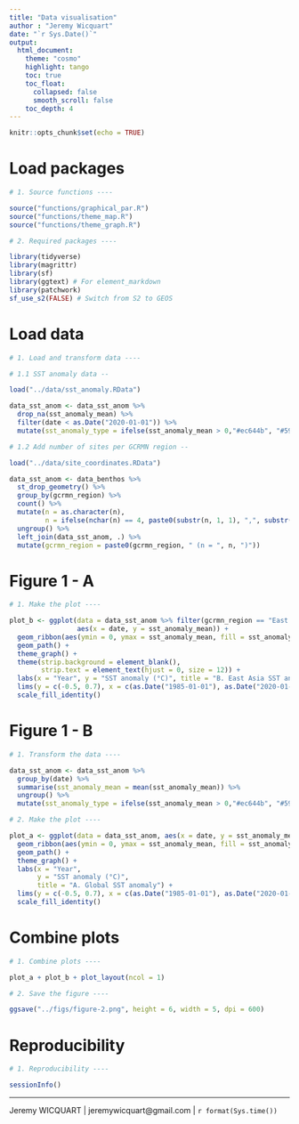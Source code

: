 ```yaml
---
title: "Data visualisation"
author : "Jeremy Wicquart"
date: "`r Sys.Date()`"
output: 
  html_document:
    theme: "cosmo"
    highlight: tango
    toc: true
    toc_float:
      collapsed: false
      smooth_scroll: false
    toc_depth: 4
---
```


```r

knitr::opts_chunk$set(echo = TRUE)

```

# Load packages

```r

# 1. Source functions ----

source("functions/graphical_par.R")
source("functions/theme_map.R")
source("functions/theme_graph.R")

# 2. Required packages ----

library(tidyverse)
library(magrittr)
library(sf)
library(ggtext) # For element_markdown
library(patchwork)
sf_use_s2(FALSE) # Switch from S2 to GEOS

```

# Load data

```r

# 1. Load and transform data ----

# 1.1 SST anomaly data --

load("../data/sst_anomaly.RData")

data_sst_anom <- data_sst_anom %>% 
  drop_na(sst_anomaly_mean) %>% 
  filter(date < as.Date("2020-01-01")) %>% 
  mutate(sst_anomaly_type = ifelse(sst_anomaly_mean > 0,"#ec644b", "#59abe3"))

# 1.2 Add number of sites per GCRMN region --

load("../data/site_coordinates.RData")

data_sst_anom <- data_benthos %>% 
  st_drop_geometry() %>% 
  group_by(gcrmn_region) %>% 
  count() %>% 
  mutate(n = as.character(n),
         n = ifelse(nchar(n) == 4, paste0(substr(n, 1, 1), ",", substr(n, 2, 4)), n)) %>% 
  ungroup() %>% 
  left_join(data_sst_anom, .) %>% 
  mutate(gcrmn_region = paste0(gcrmn_region, " (n = ", n, ")"))

```

# Figure 1 - A

```r

# 1. Make the plot ----

plot_b <- ggplot(data = data_sst_anom %>% filter(gcrmn_region == "East Asia (n = 2,877)"), 
                 aes(x = date, y = sst_anomaly_mean)) +
  geom_ribbon(aes(ymin = 0, ymax = sst_anomaly_mean, fill = sst_anomaly_type)) +
  geom_path() +
  theme_graph() +
  theme(strip.background = element_blank(),
        strip.text = element_text(hjust = 0, size = 12)) +
  labs(x = "Year", y = "SST anomaly (°C)", title = "B. East Asia SST anomaly") +
  lims(y = c(-0.5, 0.7), x = c(as.Date("1985-01-01"), as.Date("2020-01-01"))) +
  scale_fill_identity()

```

# Figure 1 - B

```r

# 1. Transform the data ----

data_sst_anom <- data_sst_anom %>% 
  group_by(date) %>% 
  summarise(sst_anomaly_mean = mean(sst_anomaly_mean)) %>% 
  ungroup() %>% 
  mutate(sst_anomaly_type = ifelse(sst_anomaly_mean > 0,"#ec644b", "#59abe3"))

# 2. Make the plot ----

plot_a <- ggplot(data = data_sst_anom, aes(x = date, y = sst_anomaly_mean)) +
  geom_ribbon(aes(ymin = 0, ymax = sst_anomaly_mean, fill = sst_anomaly_type)) +
  geom_path() +
  theme_graph() +
  labs(x = "Year", 
       y = "SST anomaly (°C)", 
       title = "A. Global SST anomaly") +
  lims(y = c(-0.5, 0.7), x = c(as.Date("1985-01-01"), as.Date("2020-01-01"))) +
  scale_fill_identity()

```

# Combine plots

```r

# 1. Combine plots ----

plot_a + plot_b + plot_layout(ncol = 1)

# 2. Save the figure ----

ggsave("../figs/figure-2.png", height = 6, width = 5, dpi = 600)

```

# Reproducibility

```r

# 1. Reproducibility ----

sessionInfo()

```

---
Jeremy WICQUART | jeremywicquart@gmail.com | `r format(Sys.time())`